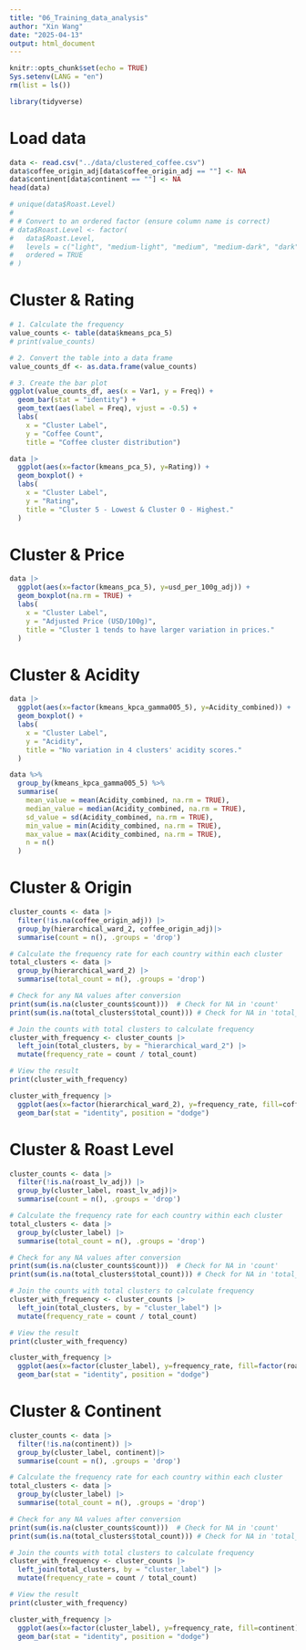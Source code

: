 ```yaml
---
title: "06_Training_data_analysis"
author: "Xin Wang"
date: "2025-04-13"
output: html_document
---
```


```r
knitr::opts_chunk$set(echo = TRUE)
Sys.setenv(LANG = "en")
rm(list = ls())
```


```r
library(tidyverse)
```

# Load data

```r
data <- read.csv("../data/clustered_coffee.csv")
data$coffee_origin_adj[data$coffee_origin_adj == ""] <- NA
data$continent[data$continent == ""] <- NA
head(data)
```

```r
# unique(data$Roast.Level)
# 
# # Convert to an ordered factor (ensure column name is correct)
# data$Roast.Level <- factor(
#   data$Roast.Level, 
#   levels = c("light", "medium-light", "medium", "medium-dark", "dark", "very dark"), 
#   ordered = TRUE
# )
```




# Cluster & Rating
```r
# 1. Calculate the frequency
value_counts <- table(data$kmeans_pca_5)
# print(value_counts)

# 2. Convert the table into a data frame
value_counts_df <- as.data.frame(value_counts)

# 3. Create the bar plot
ggplot(value_counts_df, aes(x = Var1, y = Freq)) +
  geom_bar(stat = "identity") +
  geom_text(aes(label = Freq), vjust = -0.5) +
  labs(
    x = "Cluster Label", 
    y = "Coffee Count", 
    title = "Coffee cluster distribution")
```

```r
data |>
  ggplot(aes(x=factor(kmeans_pca_5), y=Rating)) +
  geom_boxplot() +
  labs(
    x = "Cluster Label",
    y = "Rating",
    title = "Cluster 5 - Lowest & Cluster 0 - Highest."
  )
```


# Cluster & Price
```r
data |>
  ggplot(aes(x=factor(kmeans_pca_5), y=usd_per_100g_adj)) +
  geom_boxplot(na.rm = TRUE) +
  labs(
    x = "Cluster Label",
    y = "Adjusted Price (USD/100g)",
    title = "Cluster 1 tends to have larger variation in prices."
  )
```


# Cluster & Acidity
```r
data |>
  ggplot(aes(x=factor(kmeans_kpca_gamma005_5), y=Acidity_combined)) +
  geom_boxplot() +
  labs(
    x = "Cluster Label",
    y = "Acidity",
    title = "No variation in 4 clusters' acidity scores."
  )
```


```r
data %>%
  group_by(kmeans_kpca_gamma005_5) %>%
  summarise(
    mean_value = mean(Acidity_combined, na.rm = TRUE),
    median_value = median(Acidity_combined, na.rm = TRUE),
    sd_value = sd(Acidity_combined, na.rm = TRUE),
    min_value = min(Acidity_combined, na.rm = TRUE),
    max_value = max(Acidity_combined, na.rm = TRUE),
    n = n()
  )
```







# Cluster & Origin
```r
cluster_counts <- data |>
  filter(!is.na(coffee_origin_adj)) |>
  group_by(hierarchical_ward_2, coffee_origin_adj)|>
  summarise(count = n(), .groups = 'drop')

# Calculate the frequency rate for each country within each cluster
total_clusters <- data |>
  group_by(hierarchical_ward_2) |>
  summarise(total_count = n(), .groups = 'drop')

# Check for any NA values after conversion
print(sum(is.na(cluster_counts$count)))  # Check for NA in 'count'
print(sum(is.na(total_clusters$total_count))) # Check for NA in 'total_count'

# Join the counts with total clusters to calculate frequency
cluster_with_frequency <- cluster_counts |>
  left_join(total_clusters, by = "hierarchical_ward_2") |>
  mutate(frequency_rate = count / total_count)

# View the result
print(cluster_with_frequency)
```

```r
cluster_with_frequency |>
  ggplot(aes(x=factor(hierarchical_ward_2), y=frequency_rate, fill=coffee_origin_adj)) + 
  geom_bar(stat = "identity", position = "dodge")
```



# Cluster & Roast Level

```r
cluster_counts <- data |>
  filter(!is.na(roast_lv_adj)) |>
  group_by(cluster_label, roast_lv_adj)|>
  summarise(count = n(), .groups = 'drop')

# Calculate the frequency rate for each country within each cluster
total_clusters <- data |>
  group_by(cluster_label) |>
  summarise(total_count = n(), .groups = 'drop')

# Check for any NA values after conversion
print(sum(is.na(cluster_counts$count)))  # Check for NA in 'count'
print(sum(is.na(total_clusters$total_count))) # Check for NA in 'total_count'

# Join the counts with total clusters to calculate frequency
cluster_with_frequency <- cluster_counts |>
  left_join(total_clusters, by = "cluster_label") |>
  mutate(frequency_rate = count / total_count)

# View the result
print(cluster_with_frequency)

cluster_with_frequency |>
  ggplot(aes(x=factor(cluster_label), y=frequency_rate, fill=factor(roast_lv_adj))) + 
  geom_bar(stat = "identity", position = "dodge")
```








# Cluster & Continent
```r
cluster_counts <- data |>
  filter(!is.na(continent)) |>
  group_by(cluster_label, continent)|>
  summarise(count = n(), .groups = 'drop')

# Calculate the frequency rate for each country within each cluster
total_clusters <- data |>
  group_by(cluster_label) |>
  summarise(total_count = n(), .groups = 'drop')

# Check for any NA values after conversion
print(sum(is.na(cluster_counts$count)))  # Check for NA in 'count'
print(sum(is.na(total_clusters$total_count))) # Check for NA in 'total_count'

# Join the counts with total clusters to calculate frequency
cluster_with_frequency <- cluster_counts |>
  left_join(total_clusters, by = "cluster_label") |>
  mutate(frequency_rate = count / total_count)

# View the result
print(cluster_with_frequency)

cluster_with_frequency |>
  ggplot(aes(x=factor(cluster_label), y=frequency_rate, fill=continent)) + 
  geom_bar(stat = "identity", position = "dodge")
```


